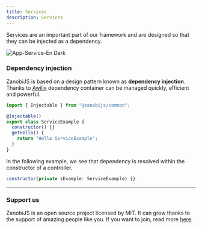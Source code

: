 ---
title: Services
description: Services
---

Services are an important part of our framework and are designed so that they can be injected as a dependency.

<Image src={imgServiceEsDark} alt="App-Service-En Dark" />

### Dependency injection

ZanobiJS is based on a design pattern known as **dependency injection**. Thanks to
[Awilix](https://github.com/jeffijoe/awilix/) dependency container can be managed quickly,
efficient and powerful.

```js title="Example service"
import { Injectable } from "@zanobijs/common";

@Injectable()
export class ServiceExample {
  constructor() {}
  getHello() {
    return "Hello ServiceExample";
  }
}
```
In the following example, we see that dependency is resolved within the constructor of a controller.

```js title="Controller constructor example"
constructor(private sExample: ServiceExample) {}
```
---

### Support us

ZanobiJS is an open source project licensed by MIT. It can grow thanks to the support of amazing people like you.
If you want to join, read more [here](https://github.com/devdroide/ZanobiJS).

